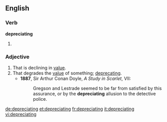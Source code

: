 
==English==

===Verb===
'''depreciating'''

# {{present participle of|depreciate}}

===Adjective===
{{en-adj}}

# That is declining in [[value]].
# That degrades the [[value]] of something; [[deprecating]].
#* '''1887''', Sir Arthur Conan Doyle, ''A Study in Scarlet'', VII:
#*: Gregson and Lestrade seemed to be far from satisfied by this assurance, or by the '''depreciating''' allusion to the detective police.

[[de:depreciating]]
[[et:depreciating]]
[[fr:depreciating]]
[[it:depreciating]]
[[vi:depreciating]]